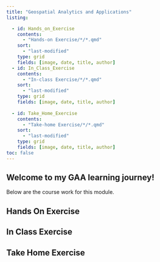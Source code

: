 ```yaml
---
title: "Geospatial Analytics and Applications"
listing: 

  - id: Hands_on_Exercise
    contents:
      - "Hands-on Exercise/*/*.qmd"
    sort:
      - "last-modified"
    type: grid
    fields: [image, date, title, author]
  - id: In_Class_Exercise
    contents:
      - "In-class Exercise/*/*.qmd"
    sort:
      - "last-modified"
    type: grid
    fields: [image, date, title, author]
  
  - id: Take_Home_Exercise
    contents:
      - "Take-home Exercise/*/*.qmd"
    sort:
      - "last-modified"
    type: grid
    fields: [image, date, title, author]
toc: false
---
```


## Welcome to my GAA learning journey!

Below are the course work for this module.

::: content-container
::: listing-block
## Hands On Exercise

</a>

::: {#Hands_on_Exercise}
:::
:::
:::

::: content-container
::: listing-block
## In Class Exercise

</a>

::: {#In_Class_Exercise}
:::
:::
:::

::: content-container
::: listing-block
## Take Home Exercise

</a>

::: {#Take_Home_Exercise}
:::
:::
:::
